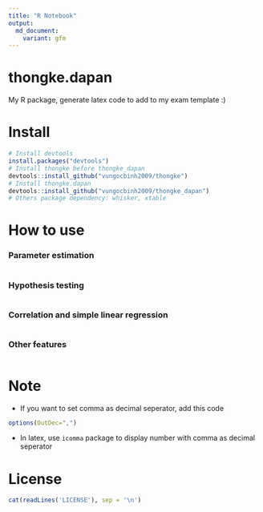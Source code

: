 ```yaml
---
title: "R Notebook"
output:
  md_document:
    variant: gfm
---
```


# thongke.dapan

My R package, generate latex code to add to my exam template :)

# Install
```r
# Install devtools
install.packages("devtools")
# Install thongke before thongke_dapan
devtools::install_github("vungocbinh2009/thongke")
# Install thongke.dapan
devtools::install_github("vungocbinh2009/thongke_dapan")
# Others package dependency: whisker, xtable
```
# How to use

### Parameter estimation
```r

```

### Hypothesis testing
```r

```

### Correlation and simple linear regression
```r

```

### Other features
```r

```

# Note
+ If you want to set comma as decimal seperator, add this code
```r
options(OutDec=",")
```
+ In latex, use ``icomma`` package to display number with comma as decimal seperator

# License
```r
cat(readLines('LICENSE'), sep = '\n')
```
